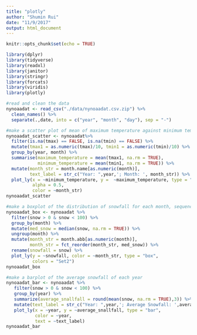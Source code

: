 ```yaml
---
title: "plotly"
author: "Shumin Rui"
date: "11/9/2017"
output: html_document
---
```


```r
knitr::opts_chunk$set(echo = TRUE)

library(dplyr)
library(tidyverse)
library(readxl)
library(janitor)
library(stringr)
library(forcats)
library(viridis)
library(plotly)
```



```r
#read and clean the data
nynoaadat <- read_csv("./data/nynoaadat.csv.zip") %>%
  clean_names() %>% 
  separate(.,date, into = c("year", "month", "day"), sep = "-")
```

```r
#make a scatter plot of mean of maximum temperature against minimum temperature for each month
nynoaadat_scatter <- nynoaadat%>% 
  filter(is.na(tmax) == FALSE, is.na(tmin) == FALSE) %>% 
  mutate(tmax1 = as.numeric(tmax)/10, tmin1 = as.numeric(tmin)/10) %>% 
  group_by(year, month) %>% 
  summarise(maximum_temperature = mean(tmax1, na.rm = TRUE),
            minimum_temperature = mean(tmin1, na.rm = TRUE)) %>% 
  mutate(month_str = month.name[as.numeric(month)],
         text_label = str_c("Year: ",year,'; Month: ', month_str)) %>%
  plot_ly(x = ~minimum_temperature, y =  ~maximum_temperature, type = "scatter", mode = "markers",
          alpha = 0.5, 
          color = ~month_str)
nynoaadat_scatter
```

```r
#make a boxplot of the distribution of snowfall for each month, sequencing from the lowest median snowfall to the highest median snowfall.
nynoaadat_box <- nynoaadat %>% 
  filter(snow > 0 & snow < 100) %>% 
  group_by(month) %>% 
  mutate(med_snow = median(snow, na.rm = TRUE)) %>% 
  ungroup(month) %>% 
  mutate(month_str = month.abb[as.numeric(month)],
         month_str = fct_reorder(month_str, med_snow)) %>% 
  rename(snowfall = snow) %>% 
  plot_ly(y = ~snowfall, color = ~month_str, type = "box",
          colors = "Set2")
nynoaadat_box
```

```r
#make a barplot of the average snowfall of each year
nynoaadat_bar <- nynoaadat %>% 
   filter(snow > 0 & snow < 100) %>% 
   group_by(year) %>% 
   summarize(average_snallfall = round(mean(snow, na.rm = TRUE),3)) %>% 
   mutate(text_label = str_c("Year: ",year,'; Average Snowfall: ',average_snallfall)) %>% 
   plot_ly(x = ~year, y = ~average_snallfall, type = "bar",
           color = ~year,
           text = ~text_label)
nynoaadat_bar
```




